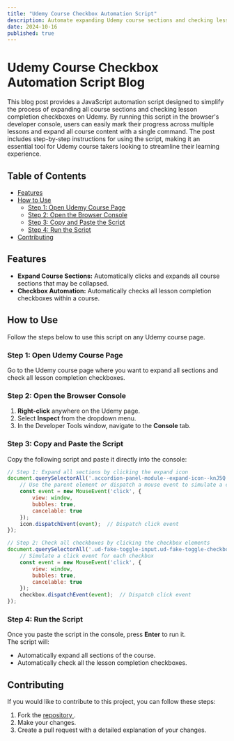 ```yaml
---
title: "Udemy Course Checkbox Automation Script"
description: Automate expanding Udemy course sections and checking lesson completion with this simple JavaScript script.
date: 2024-10-16
published: true
---
```


# Udemy Course Checkbox Automation Script Blog

This blog post provides a JavaScript automation script designed to simplify the process of expanding all course sections and checking lesson completion checkboxes on Udemy. By running this script in the browser's developer console, users can easily mark their progress across multiple lessons and expand all course content with a single command. The post includes step-by-step instructions for using the script, making it an essential tool for Udemy course takers looking to streamline their learning experience.

## Table of Contents
- [Features](#features)
- [How to Use](#how-to-use)
  - [Step 1: Open Udemy Course Page](#step-1-open-udemy-course-page)
  - [Step 2: Open the Browser Console](#step-2-open-the-browser-console)
  - [Step 3: Copy and Paste the Script](#step-3-copy-and-paste-the-script)
  - [Step 4: Run the Script](#step-4-run-the-script)
- [Contributing](#contributing)


## Features
- **Expand Course Sections:** Automatically clicks and expands all course sections that may be collapsed.
- **Checkbox Automation:** Automatically checks all lesson completion checkboxes within a course.

## How to Use

Follow the steps below to use this script on any Udemy course page.

### Step 1: Open Udemy Course Page
Go to the Udemy course page where you want to expand all sections and check all lesson completion checkboxes.

### Step 2: Open the Browser Console
1. **Right-click** anywhere on the Udemy page.
2. Select **Inspect** from the dropdown menu.
3. In the Developer Tools window, navigate to the **Console** tab.

### Step 3: Copy and Paste the Script
Copy the following script and paste it directly into the console:

```javascript
// Step 1: Expand all sections by clicking the expand icon
document.querySelectorAll('.accordion-panel-module--expand-icon--knJ5Q').forEach(icon => {
    // Use the parent element or dispatch a mouse event to simulate a click
    const event = new MouseEvent('click', {
        view: window,
        bubbles: true,
        cancelable: true
    });
    icon.dispatchEvent(event);  // Dispatch click event
});

// Step 2: Check all checkboxes by clicking the checkbox elements
document.querySelectorAll('.ud-fake-toggle-input.ud-fake-toggle-checkbox').forEach(checkbox => {
    // Simulate a click event for each checkbox
    const event = new MouseEvent('click', {
        view: window,
        bubbles: true,
        cancelable: true
    });
    checkbox.dispatchEvent(event);  // Dispatch click event
});
```


### Step 4: Run the Script
Once you paste the script in the console, press **Enter** to run it.  
The script will:
- Automatically expand all sections of the course.
- Automatically check all the lesson completion checkboxes.

## Contributing
If you would like to contribute to this project, you can follow these steps:
1. Fork the [ repository ](https://github.com/rhrits/Udemy-Course-Checkbox-Automation).
2. Make your changes.
3. Create a pull request with a detailed explanation of your changes.
